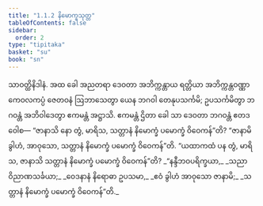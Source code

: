 ```yaml
---
title: "1.1.2 နိမောက္ခသုတ္တ"
tableOfContents: false
sidebar:
  order: 2
type: "tipitaka"
basket: "su"
book: "sn"
---
```



<DynamicBreadcrumb />

<Division number="2" book="sn" e="ch" v="18" p="279">

<Paragraph number="5" book="sn">
သာဝတ္ထိနိဒါနံ. အထ ခေါ အညတရာ ဒေဝတာ အဘိက္ကန္တာယ ရတ္တိယာ အဘိက္ကန္တဝဏ္ဏာ ကေဝလကပ္ပံ ဇေတဝနံ ဩဘာသေတွာ ယေန ဘဂဝါ တေနုပသင်္ကမိ; ဥပသင်္ကမိတွာ ဘဂဝန္တံ အဘိဝါဒေတွာ ဧကမန္တံ အဋ္ဌာသိ. ဧကမန္တံ ဌိတာ ခေါ သာ ဒေဝတာ ဘဂဝန္တံ ဧတဒဝေါစ—
</Paragraph>

<Paragraph number="6" book="sn">
“ဇာနာသိ နော တွံ, မာရိသ, သတ္တာနံ နိမောက္ခံ ပမောက္ခံ ဝိဝေကန်”တိ?
</Paragraph>

<Paragraph number="7" book="sn">
“ဇာနာမိ ခွါဟံ, အာဝုသော, သတ္တာနံ နိမောက္ခံ ပမောက္ခံ ဝိဝေကန်”တိ.
</Paragraph>

<Paragraph number="8" book="sn">
“ယထာကထံ ပန တွံ, မာရိသ, ဇာနာသိ သတ္တာနံ နိမောက္ခံ ပမောက္ခံ ဝိဝေကန်”တိ?
</Paragraph>

<Paragraph number="9" type="verses" book="sn">
_“နန္ဒီဘဝပရိက္ခယာ,_  
_သညာဝိညာဏသင်္ခယာ;_  
_ဝေဒနာနံ နိရောဓာ ဥပသမာ,_  
_ဧဝံ ခွါဟံ အာဝုသော ဇာနာမိ;_  
_သတ္တာနံ နိမောက္ခံ ပမောက္ခံ ဝိဝေကန်”တိ._
</Paragraph>
</Division>